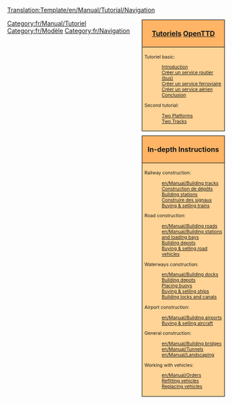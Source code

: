 <noinclude>[[Translation:Template/en/Manual/Tutorial/Navigation]]</noinclude><noinclude></noinclude>
<!--
NOTE:
Aqueducts should go under 'bridges' (with a link from building locks and canals), as aqueducts are in fact bridges but then for ships.

Possible future tutorials not already in list:
- Multistations
--><div style="float:right; padding-left:12px; background:none;">
<div style="width:180px; border:1px solid #000000; background:#ffb466; padding:5px; -moz-border-radius-topleft:5px; -moz-border-radius-topright:5px; font-size: 12pt;">
<center><strong><font size="3">[[fr/Manual/Tutorial/Tutoriel|Tutoriels]] [[fr/Manual/Main Page|OpenTTD]]</font></strong></center>
</div>
<div style="width:180px;  border:1px solid black; border-top-width: 0px; background:#ffd496; padding:5px; font-size: 8pt;">
<span style="font-weight:bold;">

Tutoriel basic:
:[[fr/Manual/Tutorial/Tutoriel|Introduction]]
:[[fr/Manual/Tutorial/Bus|Créer un service routier (bus)]]
:[[fr/Manual/Tutorial/Trains|Créer un service ferroviaire]]
:[[fr/Manual/Tutorial/Avions|Créer un service aérien]]
:[[fr/Manual/Tutorial/Conclusion|Conclusion]]
Second tutorial:
:[[en/Manual/Tutorial/Two Platforms|Two Platforms]]
:[[en/Manual/Tutorial/Two Tracks|Two Tracks]]

</span>
</div>

<div style="width:180px; border:1px solid #000000; background:#ffb466; padding:5px; font-size: 12pt; margin-top: 10px;">
<center><strong><font size="3">In-depth Instructions</font></strong></center>
</div>
<div style="width:180px;  border:1px solid black; border-top-width: 0px; background:#ffd496; padding:5px; -moz-border-radius-bottomleft:5px; -moz-border-radius-bottomright:8px; font-size: 8pt;">
<span style="font-weight:bold;">

Railway construction:
:[[en/Manual/Building tracks]]
:[[fr/Manual/Construction de dépôts|Construction de dépôts]]
:[[en/Manual/Building railway stations|Building stations]]
:[[fr/Manual/Construire des signaux|Construire des signaux]]
:[[en/Manual/Buying trains|Buying &amp; selling trains]]

Road construction:
:[[en/Manual/Building roads]]
:[[en/Manual/Building stations and loading bays]]
:[[en/Manual/Building road depots|Building depots]]
:[[en/Manual/Buying road vehicles|Buying &amp; selling road vehicles]]

Waterways construction:
:[[en/Manual/Building docks]]
:[[en/Manual/Building ship depots|Building depots]]
:[[en/Manual/Building buoys|Placing buoys]]
:[[en/Manual/Buying ships|Buying &amp; selling ships]]
:[[en/Manual/Building canals|Building locks and canals]]

Airport construction:
:[[en/Manual/Building airports]]
:[[en/Manual/Buying aircraft|Buying &amp; selling aircraft]]

General construction:
:[[en/Manual/Building bridges]]
:[[en/Manual/Tunnels]]
:[[en/Manual/Landscaping]]

Working with vehicles:
:[[en/Manual/Orders]]
:[[en/Manual/Refit|Refitting vehicles]]
:[[en/Manual/Replace vehicles|Replacing vehicles]]

</span>
</div>
</div><includeonly>[[Category:fr/Manual/Tutoriel]]</includeonly><noinclude>

[[Category:fr/Modèle]][[Category:fr/Navigation]]
</noinclude>